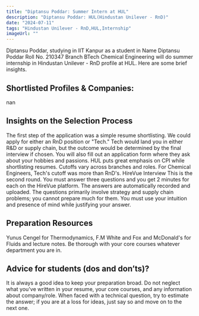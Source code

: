 ```yaml
---
title: "Diptansu Poddar: Summer Intern at HUL"
description: "Diptansu Poddar: HUL(Hindustan Unilever - RnD)"
date: "2024-07-11"
tags: "Hindustan Unilever - RnD,HUL,Internship"
imageUrl: ""
---
```


Diptansu Poddar, studying in IIT Kanpur as a  student in Name Diptansu Poddar Roll No.  210347 Branch BTech Chemical Engineering will do
 summer internship in Hindustan Unilever - RnD profile at HUL. Here are some brief
insights.

## Shortlisted Profiles & Companies:
nan

## Insights on the Selection Process
The first step of the application was a simple resume shortlisting. We could apply for either an RnD position or "Tech." Tech would land you in either R&D or supply chain, but the outcome would be determined by the final interview if chosen. You will also fill out an application form where they ask about your hobbies and passions. HUL puts great emphasis on CPI while shortlisting resumes. Cutoffs vary across branches and roles. For Chemical Engineers, Tech's cutoff was more than RnD's. HireVue Interview This is the second round. You must answer three questions and you get 2 minutes for each on the HireVue platform. The answers are automatically recorded and uploaded. The questions primarily involve strategy and supply chain problems; you cannot prepare much for them. You must use your intuition and presence of mind while justifying your answer.

##  Preparation Resources
Yunus Cengel for Thermodynamics, F.M White and Fox and McDonald's for Fluids and lecture notes. Be thorough with your core courses whatever department you are in.

## Advice for students (dos and don’ts)? 
It is always a good idea to keep your preparation broad. Do not neglect what you've written in your resume, your core courses, and any information about company/role. When faced with a technical question, try to estimate the answer; if you are at a loss for ideas, just say so and move on to the next one.

